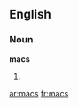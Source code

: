 ==English==

===Noun===
'''macs'''

# {{plural of|[[mac]]}}

{{anagrams:en/acms}}
[[ar:macs]]
[[fr:macs]]